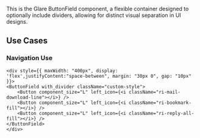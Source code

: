 
<Title>ButtonField Component</Title>
<Meta of={ButtonFieldStories} />

This is the Glare ButtonField component, a flexible container designed to optionally include dividers, allowing for distinct visual separation in UI designs.

## Use Cases

### Navigation Use
    <div style={{ maxWidth: "400px", display: 'flex',justifyContent:"space-between", margin: "30px 0", gap: "10px" }}>        
    <ButtonField with_divider className="custom-style">
        <Button component_size="L" left_icon={<i className="ri-mail-download-line"></i>} />
        <Button component_size="L" left_icon={<i className="ri-bookmark-fill"></i>} />
        <Button component_size="L" left_icon={<i className="ri-reply-all-fill"></i>} />
    </ButtonField>
    </div>